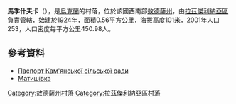 {{coord|46|50|7|N|30|3|8|E|scale:30000|display=title}}

'''馬季什夫卡'''（{{lang-uk|Матишівка}}），是[[烏克蘭|烏克蘭]]的村落，位於該國西南部[[敖德薩州|敖德薩州]]，由[[拉茲傑利納亞區|拉茲傑利納亞區]]負責管轄，始建於1924年，面積0.56平方公里，海拔高度101米，2001年人口253，人口密度每平方公里450.98人。

==參考資料==
* [http://rozdilna-rda.odessa.gov.ua/files/rozdilna-rda/files/PASPORT/kamyanka.pdf Паспорт Кам'янської сільської ради]
* [http://w1.c1.rada.gov.ua/pls/z7502/A005?rf7571=23055 Матишівка]{{dead link|date=2018年5月 |bot=InternetArchiveBot |fix-attempted=yes }}

{{DEFAULTSORT:Матишівка}}
[[Category:敖德薩州村落|Category:敖德薩州村落]]
[[Category:拉茲傑利納亞區村落|Category:拉茲傑利納亞區村落]]


{{Odessa-geo-stub}}
